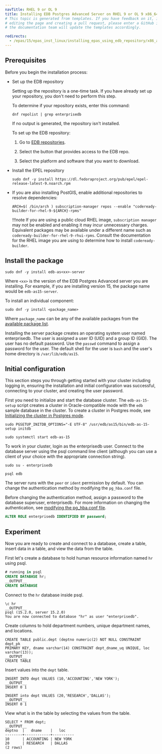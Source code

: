 ```yaml
---
navTitle: RHEL 9 or OL 9
title: Installing EDB Postgres Advanced Server on RHEL 9 or OL 9 x86_64
# This topic is generated from templates. If you have feedback on it, instead of
# editing the page and creating a pull request, please enter a GitHub issue and
# the documentation team will update the templates accordingly.

redirects:
  - /epas/15/epas_inst_linux/installing_epas_using_edb_repository/x86_amd64/epas_rhel9_x86
---
```


## Prerequisites

Before you begin the installation process:

- Set up the EDB repository

  Setting up the repository is a one-time task. If you have already set up your repository, you don't need to perform this step.

  To determine if your repository exists, enter this command:

  `dnf repolist | grep enterprisedb`

  If no output is generated, the repository isn't installed.

  To set up the EDB repository:

  1. Go to [EDB repositories](https://www.enterprisedb.com/repos-downloads).

  1. Select the button that provides access to the EDB repo.

  1. Select the platform and software that you want to download.

- Install the EPEL repository

  ```shell
  sudo dnf -y install https://dl.fedoraproject.org/pub/epel/epel-release-latest-9.noarch.rpm
  ```

- If you are also installing PostGIS, enable additional repositories to resolve dependencies:
  ```shell
  ARCH=$( /bin/arch ) subscription-manager repos --enable "codeready-builder-for-rhel-9-${ARCH}-rpms"
  ```
  !!!note
  If you are using a public cloud RHEL image, `subscription manager` may not be enabled and enabling it may incur unnecessary charges. Equivalent packages may be available under a different name such as `codeready-builder-for-rhel-9-rhui-rpms`. Consult the documentation for the RHEL image you are using to determine how to install `codeready-builder`.

## Install the package

```shell
sudo dnf -y install edb-as<xx>-server
```

Where `<xx>` is the version of the EDB Postgres Advanced server you are installing. For example, if you are installing version 15, the package name would be `edb-as15-server`.

To install an individual component:

```shell
sudo dnf -y install <package_name>
```

Where `package_name` can be any of the available packages from the [available package list](/epas/15/installing/linux_install_details/rpm_packages/).

Installing the server package creates an operating system user named enterprisedb. The user is assigned a user ID (UID) and a group ID (GID). The user has no default password. Use the `passwd` command to assign a password for the user. The default shell for the user is `bash` and the user's home directory is `/var/lib/edb/as15`.

## Initial configuration

This section steps you through getting started with your cluster including logging in, ensuring the installation and initial configuration was successful, connecting to your cluster, and creating the user password.

First you need to initialize and start the database cluster. The `edb-as-15-setup` script creates a cluster in Oracle-compatible mode with the `edb` sample database in the cluster. To create a cluster in Postgres mode, see [Initializing the cluster in Postgres mode](../linux_install_details/managing_an_advanced_server_installation/#initializing-the-cluster-in-postgres-mode).

```shell
sudo PGSETUP_INITDB_OPTIONS="-E UTF-8" /usr/edb/as15/bin/edb-as-15-setup initdb

sudo systemctl start edb-as-15
```

To work in your cluster, login as the enterprisedb user. Connect to the database server using the psql command line client (although you can use a client of your choice with the appropriate connection string).

```shell
sudo su - enterprisedb

psql edb
```

The server runs with the `peer` or `ident` permission by default. You can change the authentication method by modifying the `pg_hba.conf` file.

Before changing the authentication method, assign a password to the database superuser, enterprisedb. For more information on changing the authentication, see [modifying the pg_hba.conf file](../../database_administration/01_configuration_parameters/01_setting_new_parameters/#modifying-the-pg_hbaconf-file).

```sql
ALTER ROLE enterprisedb IDENTIFIED BY password;
```

## Experiment

Now you are ready to create and connect to a database, create a table, insert data in a table, and view the data from the table.

First let's create a database to hold human resource information named `hr` using psql.

```sql
# running in psql
CREATE DATABASE hr;
__OUTPUT__
CREATE DATABASE
```

Connect to the `hr` database inside psql.

```
\c hr
__OUTPUT__
psql (15.2.0, server 15.2.0)
You are now connected to database "hr" as user "enterprisedb".
```

Create columns to hold department numbers, unique department names, and locations.

```
CREATE TABLE public.dept (deptno numeric(2) NOT NULL CONSTRAINT dept_pk
PRIMARY KEY, dname varchar(14) CONSTRAINT dept_dname_uq UNIQUE, loc
varchar(13));
__OUTPUT__
CREATE TABLE
```

Insert values into the `dept` table.

```
INSERT INTO dept VALUES (10,'ACCOUNTING','NEW YORK');
__OUTPUT__
INSERT 0 1
```

```
INSERT into dept VALUES (20,'RESEARCH','DALLAS');
__OUTPUT__
INSERT 0 1
```

View what is in the table by selecting the values from the table.

```
SELECT * FROM dept;
__OUTPUT__
deptno  |   dname    |   loc
--------+------------+----------
10      | ACCOUNTING | NEW YORK
20      | RESEARCH   | DALLAS
(2 rows)
```
